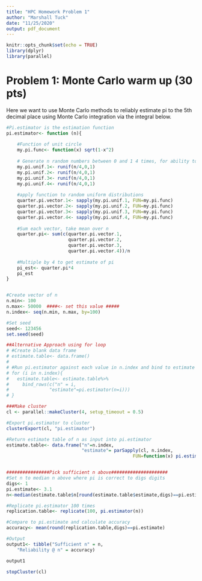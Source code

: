 ```yaml
---
title: "HPC Homework Problem 1"
author: "Marshall Tuck"
date: "11/25/2020"
output: pdf_document
---
```


```r
knitr::opts_chunk$set(echo = TRUE)
library(dplyr)
library(parallel)
```

# Problem 1: Monte Carlo warm up (30 pts)

Here we want to use Monte Carlo methods to reliably estimate pi to the 5th decimal place using Monte Carlo integration via the integral below. 

```r

#Pi.estimator is the estimation function
pi.estimator<- function (n){
  
    #Function of unit circle
    my.pi.func<- function(x) sqrt(1-x^2)
  
    # Generate n random numbers between 0 and 1 4 times, for ability to parallelize
    my.pi.unif.1<- runif(n/4,0,1)
    my.pi.unif.2<- runif(n/4,0,1)
    my.pi.unif.3<- runif(n/4,0,1)
    my.pi.unif.4<- runif(n/4,0,1)
    
    #apply function to random uniform distributions
    quarter.pi.vector.1<- sapply(my.pi.unif.1, FUN=my.pi.func)
    quarter.pi.vector.2<- sapply(my.pi.unif.2, FUN=my.pi.func)
    quarter.pi.vector.3<- sapply(my.pi.unif.3, FUN=my.pi.func)
    quarter.pi.vector.4<- sapply(my.pi.unif.4, FUN=my.pi.func)
    
    #Sum each vector, take mean over n
    quarter.pi<- sum(c(quarter.pi.vector.1,
                       quarter.pi.vector.2,
                       quarter.pi.vector.3,
                       quarter.pi.vector.4))/n
    
    #Multiple by 4 to get estimate of pi
    pi_est<- quarter.pi*4
    pi_est
}


#Create vector of n
n.min<- 100
n.max<- 50000  ####<- set this value #####
n.index<- seq(n.min, n.max, by=100)

#Set seed
seed<- 123456
set.seed(seed)

##Alternative Approach using for loop
# #Create blank data frame
# estimate.table<- data.frame()
# 
# #Run pi.estimator against each value in n.index and bind to estimate table
# for (i in n.index){
#   estimate.table<- estimate.table%>%
#     bind_rows(c("n" = i,
#               "estimate"=pi.estimator(n=i)))
# }

###Make cluster
cl <- parallel::makeCluster(4, setup_timeout = 0.5)

#Export pi.estimator to cluster
clusterExport(cl, "pi.estimator")

#Return estimate table of n as input into pi.estimator
estimate.table<- data.frame("n"=n.index,
                            "estimate"= parSapply(cl, n.index, 
                                               FUN=function(x) pi.estimator(x)))


################Pick sufficient n above#####################
#Set n to median n above where pi is correct to digs digits
digs<- 1
pi.estimate<- 3.1
n<-median(estimate.table$n[round(estimate.table$estimate,digs)==pi.estimate])

#Replicate pi.estimator 100 times
replication.table<- replicate(100, pi.estimator(n))

#Compare to pi.estimate and calculate accuracy 
accuracy<- mean(round(replication.table,digs)==pi.estimate)

#Output
output1<- tibble("Sufficient n" = n,
    "Reliability @ n" = accuracy)

output1

stopCluster(cl)

```
